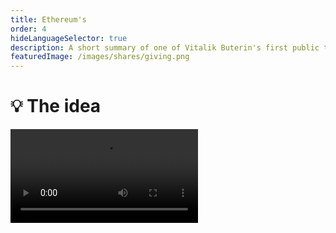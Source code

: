 ```yaml
---
title: Ethereum's
order: 4
hideLanguageSelector: true
description: A short summary of one of Vitalik Buterin's first public talks on Ethereum, taken from DevCon 1 in London.
featuredImage: /images/shares/giving.png
---
```


# 💡 The idea

<Video src="https://www.youtube-nocookie.com/embed/gjwr-7PgpN8" />

## How does this fit into Kernel?

This early video from Devcon 1 contains many gems of insight into the ideas behind Ethereum; why it might be interesting and important to have one, shared, Turing-complete environment which anyone can access and program; and what the vision was (and is). It's especially useful to look back and ask what of the original ideas we have succeeded in implementing, and where there are still opportunities for improvement. This video has been selected to assist you deepen your (more technical) understanding of:

<Process>

Value

Trust

Incentives

Censorship resistance

(Not just!) money and speech

</Process>

## Brief

This video is the genesis of the calculator (Bitcoin) vs smartphone (Ethereum) analogy and a 
demonstration of the power of generality...

> "Instead of having a protocol that is designed around one very small set of use cases, you 
just create a **general-purpose operating system** and you let people build whatever they want 
as applications on top of it."

Ethereum is a blockchain with a few unique features:

- Built-in Turing-complete scripting language - essentially a hybrid between standard VM 
architectures, Bitcoin script and a "few other things".
- People can write programs in this script, or high level languages that compile down to this 
script, take these compiled scripts, put them into transactions and send them to the blockchain. 
The transaction gets confirmed and you get a special account at that address.
- Contractual accounts and Externally Owned Accounts have the **same privileges**.
- Anyone can create an application, with any rules. Anyone can then interact with that 
application, i.e. you can do NameCoin in 10 lines of code...

State is defined as a key value mapping addresses to account objects. Every account object has a 
nonce and balance. Contract accounts also include a code hash and storage trie root. Vitalik 
then discusses how transactions work - important low-level details for us to build a full 
conceptual picture in the weeks ahead.

> "You can actually think of it as being a fairly simple system. You can think of the state as 
being a database, and you can think of each of these contracts as being programs that are 
sitting on one computer, **except the computer is massively globally distributed. It's actually 
a highly secure network backed by tens of thousands computers around the world.** It's bold 
because it's important."

However, this raises the spectre of "The Halting Problem". If you have a general scripting language, then what is to stop someone writing a program which does not terminate (or halt), taking up all the computer's resources and preventing anyone else from using it? Vitalik explains how this is solved by "gas": a fee charged for every computational step the computer must take, where there is a limit to computational steps possible per block.

<Flash>

<Card>

Q: Ethereum's state is defined as a...?

A: key value mapping addresses to account objects.

</Card>

</Flash>

### Virtual Economy

This means there is no *technical* limit on what can be put in the `data` field of a 
transaction, but there is an *economic* one, as the more data you include, the more expensive 
it becomes. It was an extra 68 gas for every byte of data you include at that time, though it 
may have changed now. 

> 💡 Exercise for the reader: how would you tell what the gas price per byte currently is?

Vitalik then discusses some of the intricacies around `v`, `r`, and `s` from elliptic curve 
cryptography, and how `v` is an extra field used for public key recovery. He also provides 
further information on receipts and logs and why logs are cheaper and allow for efficient 
light-client access. Although it may sound boring, this is the heart of how we build 
censorship-resistant tools.

<Flash>

<Card>

Q: How do we prevent a blockchain with a Turing-complete script from halting?

A: By charging "gas" for every computational step and limiting the amount of gas consumed per block.

</Card>

</Flash>

This is followed by a description of the **Ethereum Virtual Machine**:

- Stack - up to 1024 32-byte fields.
- Memory - just an infinitely expanding byte array, but the more you expand the byte array, 
the more gas you have to pay. **Most of the limits aren't static, they're economic and you'll 
see this idea again and again.**
- Storage - permanent for contracts. You can read and write to it.
- Environment variables - VM can access block number, time, mining difficulty, previous block 
hash etc.
- Logs - append-only storage in a specific block, not in state.
- Sub-calling - opcode by which VM can itself call other contracts.

Vitalik then discusses ABI (application binary interface) and RLP (recursive length prefix) encoding "for people who are set 
theory geeks". It may seem boring, but it is a demonstration of the early culture and how the 
people who built all this stuff really think. He follows this with an explanation of memory-hard 
algorithms for mining and why they were an innovation; emphasises the fast block time (17s); and discusses "uncles", which solve the stale rates of blocks that arise due to network latency.. It's worth listening to for cultural context, but 23:50 - 28:57 is now a bit outdated.

Vitalik makes the critical point that merkle tries are "a construction that allows for compact, 
efficiently-verifiable proofs that a particular transaction was included in a particular block." 
It's not just transactions in the Merkle trie though; it's the state too: i.e. that storage 
trie root we talked about in the account object earlier.

Understanding how this particular choice of data structure allows us to succinctly express 
shared state reveals why intimacy with low-level technical details allows one to build a 
comprehensive conceptual picture of how it all ties together, and what meanings any technology 
can be used to build.

What kinds of meaning exactly? Well, [language itself is composed out of tree-like deep structures](https://www.goodreads.com/book/show/5755.The_Language_Instinct). It is these basic, but extraordinarily powerful, combinatorial patterns which allow very young human beings to learn and use an almost infinitely complex phenomenon with such ease, even as their brains are still developing. More prosaically, every word is a tree, with its roots tracing through endless other words and languages and people, and its branches reaching into any number of unique interpretations in times and contexts yet to be discovered. Language is the only [logically decentralized](https://medium.com/@VitalikButerin/the-meaning-of-decentralization-a0c92b76a274) system we have, so it makes sense that the data structures which inform the next logically decentralized systems we co-create mirror that at the heart of how we currently communicate value.

### Generalised Compute

So, you're less technical then Vitalik (i.e. all of us) and are wondering what this all really 
means? Well, the critical point is this notion of a **general purpose operating system** - one, 
monolithic virtual machine distributed across the world which is shared by everyone, owned by 
no-one and which can't be turned off without also turning off the internet. With Bitcoin, 
you can carry 12 magical words in your head across any border in the 
world, incant them into an internet-connected machine and have immediate access to value. 

Now, there is the possibility that you could pull down not just monetary value, but 
_generalised compute_. That is, your 12 or 24-word mnemonic could be your entire personal OS, 
which would be accessible from anywhere. Stop thinking of computers as a screen into which you type things from a keyboard. Start seeing the world itself as an infinitely programmable playground, access to which only requires a few magical words anyone, anywhere can create when they learn the basics of a new order of language.

<Flash>

<Card>

Q: The 12 or 24 words used to generate your private key and grant you access to a blockchain is called a \_\_\_\_\_\_\_\_?

A: Mnemonic.

</Card>

</Flash>


### Further References 

It's also worth understanding the [Ethereum Foundation's philosophy](https://ethereum.foundation/philosophy/), as it works with two fascinating complementary opposites. 

<List>

<Link to="https://youtu.be/R7FjX0GEiAM?t=110">
The Quintessential DevCon IV Talk
</Link>

</List>

The term 改善 (pronounced "kaizen", meaning "continuous improvement") was first used in Japan after World War II, mostly promoted by American business and quality-management teachers, and found its apogee in "The Toyota Way". So it's not a term with a great history, but it is one we can reclaim by pairing it with it's opposite, what Aya Miyaguchi calls "The Principle of Subtraction".

Rooted in Zen philosophy, the Ethereum Foundation aims to "grow small"; to do by not doing; and to try and matter less. When consistently subtracting from your own importance and influence, then the continuous improvement we all wish to see happens in the community's capacity and capability. It's elegant and simple.

> We seek to continuously improve the people around us by humbling ourselves and handing over power at every chance, without shirking responsibility.

Delighted, we gradually find ourselves doing nothing, being happy.